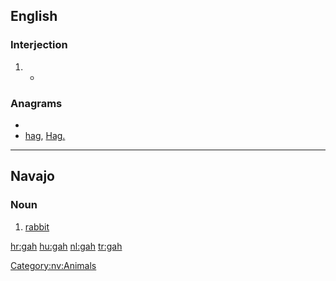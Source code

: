 ==English==

===Interjection===
{{en-interjection}}

# {{non-gloss definition|Used to express [[exasperation]] or [[annoyance]].}}
#*{{quote-news|year=2009|date=January 20|author=Alison Godfrey|title=Coles, Woolworths and IGA workers vent about customers on Facebook|work=Herald Sun|quotee=Bronwyn Lovejoy|url=http://www.news.com.au//heraldsun/story/0,21985,24937069-661,00.html
|passage=“And stop calling it soccerball! '''gah'''! do any of the tickets say soccerball? no!“”}}

===Anagrams===
* {{alphagram|agh}}
* [[hag#English|hag]], [[Hag.#English|Hag.]]

----

==Navajo==
{{wikipedia|lang=nv}}

===Noun===
{{infl|nv|noun}}

# [[rabbit]]

[[Category:nv:Animals]]

[[hr:gah]]
[[hu:gah]]
[[nl:gah]]
[[tr:gah]]